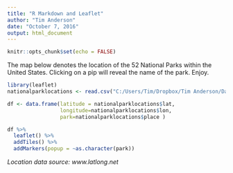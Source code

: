 ---
title: "R Markdown and Leaflet"
author: "Tim Anderson"
date: "October 7, 2016"
output: html_document
---

```{r setup, include=FALSE}
knitr::opts_chunk$set(echo = FALSE)
```

The map below denotes the location of the 52 National Parks within the United States. Clicking on a pip will reveal the name of the park. Enjoy.

```{r, warning=FALSE}
library(leaflet)
nationalparklocations <- read.csv("C:/Users/Tim/Dropbox/Tim Anderson/Data Science/Working Data/nationalparklocations.csv")

df <- data.frame(latitude = nationalparklocations$lat,
                 longitude=nationalparklocations$lon,
                 park=nationalparklocations$place )

df %>% 
  leaflet() %>%
  addTiles() %>%
  addMarkers(popup = ~as.character(park))
```

*Location data source: www.latlong.net*

